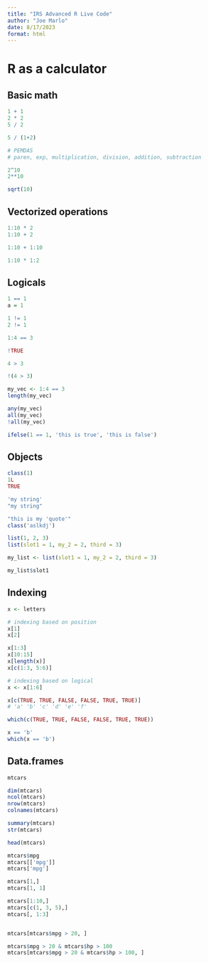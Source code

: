 ```yaml
---
title: "IRS Advanced R Live Code"
author: "Joe Marlo"
date: 8/17/2023
format: html
---
```


# R as a calculator

## Basic math

```r
1 + 1
2 * 2
5 / 2

5 / (1+2)

# PEMDAS
# paren, exp, multiplication, division, addition, subtraction

2^10
2**10

sqrt(10)

```

## Vectorized operations

```r
1:10 * 2
1:10 + 2

1:10 + 1:10

1:10 * 1:2
```

## Logicals

```r
1 == 1
a = 1

1 != 1
2 != 1

1:4 == 3

!TRUE

4 > 3

!(4 > 3)

my_vec <- 1:4 == 3
length(my_vec)

any(my_vec)
all(my_vec)
!all(my_vec)
```

```r
ifelse(1 == 1, 'this is true', 'this is false')
```

## Objects

```r
class(1)
1L
TRUE

'my string'
"my string"

"this is my 'quote'"
class('aslkdj')

list(1, 2, 3)
list(slot1 = 1, my_2 = 2, third = 3)

my_list <- list(slot1 = 1, my_2 = 2, third = 3)

my_list$slot1
```

## Indexing

```r
x <- letters

# indexing based on position
x[1]
x[2]

x[1:3]
x[10:15]
x[length(x)]
x[c(1:3, 5:6)]

# indexing based on logical
x <- x[1:6]

x[c(TRUE, TRUE, FALSE, FALSE, TRUE, TRUE)]
# 'a' 'b' 'c' 'd' 'e' 'f'

which(c(TRUE, TRUE, FALSE, FALSE, TRUE, TRUE))

x == 'b'
which(x == 'b')
```

## Data.frames

```r
mtcars

dim(mtcars)
ncol(mtcars)
nrow(mtcars)
colnames(mtcars)

summary(mtcars)
str(mtcars)

head(mtcars)

mtcars$mpg
mtcars[['mpg']]
mtcars['mpg']

mtcars[1,]
mtcars[1, 1]

mtcars[1:10,]
mtcars[c(1, 3, 5),]
mtcars[, 1:3]


mtcars[mtcars$mpg > 20, ]

mtcars$mpg > 20 & mtcars$hp > 100
mtcars[mtcars$mpg > 20 & mtcars$hp > 100, ]
```

```r

```

